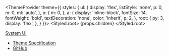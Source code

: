 
  <ThemeProvider
    theme={{
      styles: {
        ul: {
          display: 'flex',
          listStyle: 'none',
          p: 0,
          m: 0,
          ml: 'auto',
        },
        p: {
          m: 0,
        },
        a: {
          display: 'inline-block',
          fontSize: 14,
          fontWeight: 'bold',
          textDecoration: 'none',
          color: 'inherit',
          p: 2,
        },
        root: {
          py: 3,
          display: 'flex',
        },
      }
    }}>
    <Styled.root>
      {props.children}
    </Styled.root>
  </ThemeProvider>


[System UI](/)

- [Theme Specification](/theme)
- [GitHub](https://github.com/system-ui)
